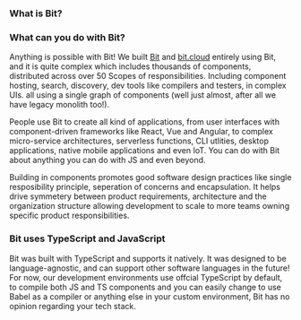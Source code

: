 
### What is Bit?

<WhatIsBitShort />

### What can you do with Bit?

Anything is possible with Bit! We built [Bit](https://bit.dev) and [bit.cloud](https://bit.cloud) entirely using Bit, and it is quite complex which includes thousands of
components, distributed across over 50 Scopes of responsibilities. Including component hosting, search, discovery, dev tools like compilers and testers, in complex UIs.
all using a single graph of components (well just almost, after all we have legacy monolith too!).

People use Bit to create all kind of applications, from user interfaces with component-driven frameworks like React, Vue and Angular, to complex
micro-service architectures, serverless functions, CLI utlities, desktop applications, native mobile applications and even IoT. You can do with Bit about anything you can do with JS
and even beyond.

Building in components promotes good software design practices like single resposibility principle, seperation of concerns and encapsulation. It helps drive symmetery between
product requirements, architecture and the organization structure allowing development to scale to more teams owning specific product responsibilities.

### Bit uses TypeScript and JavaScript

Bit was built with TypeScript and supports it natively. It was designed to be language-agnostic, and can support other software languages in the future!
For now, our development environments use offcial TypeScript by default, to compile both JS and TS components and you can easily change to use Babel as a compiler or anything else
in your custom environment, Bit has no opinion regarding your tech stack.

